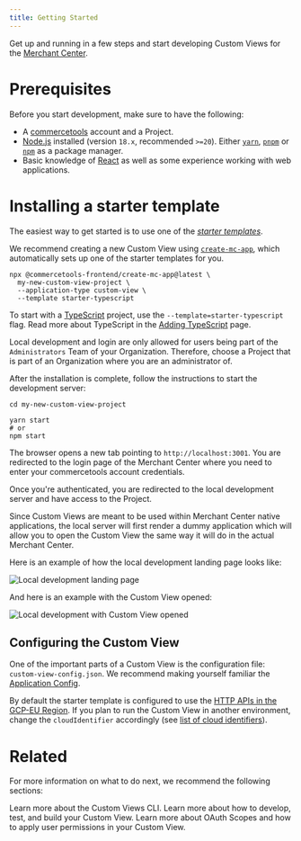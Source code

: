 ```yaml
---
title: Getting Started
---
```


Get up and running in a few steps and start developing Custom Views for the [Merchant Center](https://commercetools.com/features/business-tooling).

# Prerequisites

Before you start development, make sure to have the following:

- A [commercetools](https://docs.commercetools.com/getting-started) account and a Project.
- [Node.js](https://nodejs.org/en/) installed (version `18.x`, recommended `>=20`). Either [`yarn`](https://yarnpkg.com/), [`pnpm`](https://pnpm.io/) or [`npm`](https://www.npmjs.com/get-npm) as a package manager.
- Basic knowledge of [React](https://reactjs.org/) as well as some experience working with web applications.

# Installing a starter template

The easiest way to get started is to use one of the [_starter templates_](https://github.com/commercetools/merchant-center-application-kit/tree/main/custom-views-templates).

We recommend creating a new Custom View using [`create-mc-app`](/api-reference/create-mc-app), which automatically sets up one of the starter templates for you.

```console noPromptLines="2-3"
npx @commercetools-frontend/create-mc-app@latest \
  my-new-custom-view-project \
  --application-type custom-view \
  --template starter-typescript
```

To start with a [TypeScript](https://www.typescriptlang.org/) project, use the `--template=starter-typescript` flag. Read more about TypeScript in the [Adding TypeScript](/development/adding-typescript) page.

<Info>

Local development and login are only allowed for users being part of the `Administrators` Team of your Organization. Therefore, choose a Project that is part of an Organization where you are an administrator of.

</Info>

After the installation is complete, follow the instructions to start the development server:

```console
cd my-new-custom-view-project

yarn start
# or
npm start
```

The browser opens a new tab pointing to `http://localhost:3001`. You are redirected to the login page of the Merchant Center where you need to enter your commercetools account credentials.

Once you're authenticated, you are redirected to the local development server and have access to the Project.

Since Custom Views are meant to be used within Merchant Center native applications, the local server will first render a dummy application which will allow you to open the Custom View the same way it will do in the actual Merchant Center.

Here is an example of how the local development landing page looks like:

![Local development landing page](/images/local-custom-view-landing-view.png)

And here is an example with the Custom View opened:

![Local development with Custom View opened](/images/local-custom-view-opened.png)

## Configuring the Custom View

One of the important parts of a Custom View is the configuration file: `custom-view-config.json`.
We recommend making yourself familiar the [Application Config](/api-reference/application-config).

By default the starter template is configured to use the [HTTP APIs in the GCP-EU Region](https://docs.commercetools.com/api/general-concepts#regions). If you plan to run the Custom View in another environment, change the `cloudIdentifier` accordingly (see [list of cloud identifiers](/concepts/merchant-center-api#cloud-identifiers)).

# Related

For more information on what to do next, we recommend the following sections:

<Cards smallTitle clickable>
  <Card
    title="CLI"
    href="/api-reference/cli"
  >
    Learn more about the Custom Views CLI.
  </Card>
  <Card
    title="Development guidelines"
    href="/development"
  >
    Learn more about how to develop, test, and build your Custom View.
  </Card>
  <Card
    title="OAuth Scopes and user permissions"
    href="/concepts/oauth-scopes-and-user-permissions"
  >
    Learn more about OAuth Scopes and how to apply user permissions in your Custom View.
  </Card>
</Cards>

